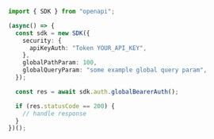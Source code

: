 ```typescript showLineNumbers copy filename="Global Bearer Auth usage example"
import { SDK } from "openapi";

(async() => {
  const sdk = new SDK({
    security: {
      apiKeyAuth: "Token YOUR_API_KEY",
    },
    globalPathParam: 100,
    globalQueryParam: "some example global query param",
  });

  const res = await sdk.auth.globalBearerAuth();

  if (res.statusCode == 200) {
    // handle response
  }
})();
```
